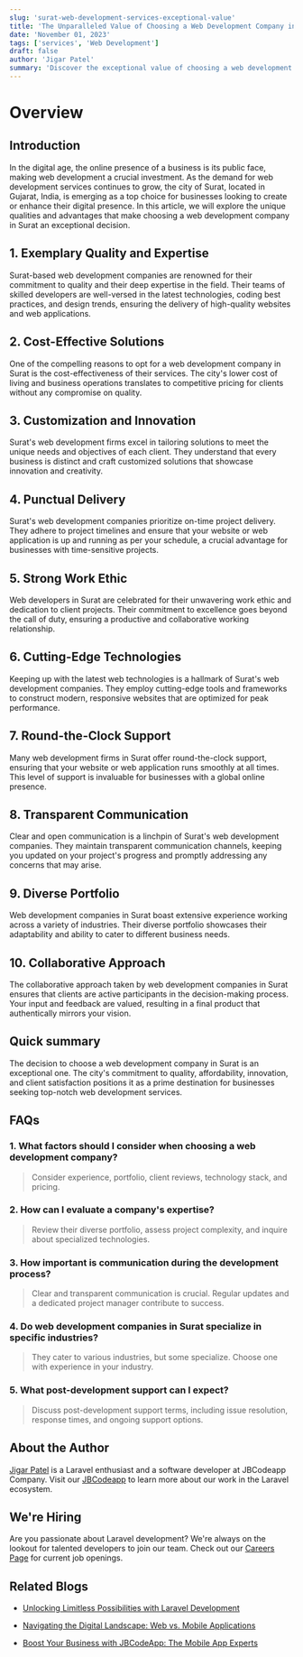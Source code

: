 ```yaml
---
slug: 'surat-web-development-services-exceptional-value'
title: 'The Unparalleled Value of Choosing a Web Development Company in Surat'
date: 'November 01, 2023'
tags: ['services', 'Web Development']
draft: false
author: 'Jigar Patel'
summary: 'Discover the exceptional value of choosing a web development company in Surat. From quality and affordability to innovation and a strong work ethic, Surat offers unique advantages for businesses seeking top-tier web development services.'
---
```


# Overview

<TOCInline
  toc={props.toc}
  exclude="Overview"
  toHeading={2}
  defaultimage="surat-web-development-services-exceptional-value"
/>

## Introduction

In the digital age, the online presence of a business is its public face, making web development a crucial investment. As the demand for web development services continues to grow, the city of Surat, located in Gujarat, India, is emerging as a top choice for businesses looking to create or enhance their digital presence. In this article, we will explore the unique qualities and advantages that make choosing a web development company in Surat an exceptional decision.

## 1. Exemplary Quality and Expertise

Surat-based web development companies are renowned for their commitment to quality and their deep expertise in the field. Their teams of skilled developers are well-versed in the latest technologies, coding best practices, and design trends, ensuring the delivery of high-quality websites and web applications.

## 2. Cost-Effective Solutions

One of the compelling reasons to opt for a web development company in Surat is the cost-effectiveness of their services. The city's lower cost of living and business operations translates to competitive pricing for clients without any compromise on quality.

## 3. Customization and Innovation

Surat's web development firms excel in tailoring solutions to meet the unique needs and objectives of each client. They understand that every business is distinct and craft customized solutions that showcase innovation and creativity.

## 4. Punctual Delivery

Surat's web development companies prioritize on-time project delivery. They adhere to project timelines and ensure that your website or web application is up and running as per your schedule, a crucial advantage for businesses with time-sensitive projects.

## 5. Strong Work Ethic

Web developers in Surat are celebrated for their unwavering work ethic and dedication to client projects. Their commitment to excellence goes beyond the call of duty, ensuring a productive and collaborative working relationship.

## 6. Cutting-Edge Technologies

Keeping up with the latest web technologies is a hallmark of Surat's web development companies. They employ cutting-edge tools and frameworks to construct modern, responsive websites that are optimized for peak performance.

## 7. Round-the-Clock Support

Many web development firms in Surat offer round-the-clock support, ensuring that your website or web application runs smoothly at all times. This level of support is invaluable for businesses with a global online presence.

## 8. Transparent Communication

Clear and open communication is a linchpin of Surat's web development companies. They maintain transparent communication channels, keeping you updated on your project's progress and promptly addressing any concerns that may arise.

## 9. Diverse Portfolio

Web development companies in Surat boast extensive experience working across a variety of industries. Their diverse portfolio showcases their adaptability and ability to cater to different business needs.

## 10. Collaborative Approach

The collaborative approach taken by web development companies in Surat ensures that clients are active participants in the decision-making process. Your input and feedback are valued, resulting in a final product that authentically mirrors your vision.

## Quick summary

The decision to choose a web development company in Surat is an exceptional one. The city's commitment to quality, affordability, innovation, and client satisfaction positions it as a prime destination for businesses seeking top-notch web development services.

## FAQs

### 1. What factors should I consider when choosing a web development company?

> Consider experience, portfolio, client reviews, technology stack, and pricing.

### 2. How can I evaluate a company's expertise?

> Review their diverse portfolio, assess project complexity, and inquire about specialized technologies.

### 3. How important is communication during the development process?

> Clear and transparent communication is crucial. Regular updates and a dedicated project manager contribute to success.

### 4. Do web development companies in Surat specialize in specific industries?

> They cater to various industries, but some specialize. Choose one with experience in your industry.

### 5. What post-development support can I expect?

> Discuss post-development support terms, including issue resolution, response times, and ongoing support options.

## About the Author

[Jigar Patel](https://expertlaravel.com) is a Laravel enthusiast and a software developer at JBCodeapp Company. Visit our [JBCodeapp](https://jbcodeapp.com) to learn more about our work in the Laravel ecosystem.

## We're Hiring

Are you passionate about Laravel development? We're always on the lookout for talented developers to join our team. Check out our [Careers Page](https://jbcodeapp.com/career) for current job openings.

## Related Blogs

- [Unlocking Limitless Possibilities with Laravel Development](limitless-possibilities-laravel)

- [Navigating the Digital Landscape: Web vs. Mobile Applications](web-vs-mobile-applications-digital-landscape)

- [Boost Your Business with JBCodeApp: The Mobile App Experts](elevate-your-business-with-jbcodeapp)
